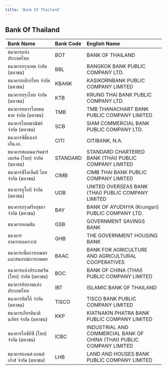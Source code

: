 ```yaml
---
title: 'Bank Of Thailand'
---
```

## Bank Of Thailand

| Bank Name                               | Bank Code    | English Name|
|:----------------------------------------|:----------|:----------|
| ธนาคารแห่งประเทศไทย                                   | BOT     | BANK OF THAILAND|
| ธนาคารกรุงเทพ จำกัด (มหาชน)                               | BBL       |BANGKOK BANK PUBLIC COMPANY LTD.|
| ธนาคารกสิกรไทย จำกัด (มหาชน)                             | KBANK  |KASIKORNBANK PUBLIC COMPANY LIMITED|
| ธนาคารกรุงไทย จำกัด (มหาชน)         | KTB       |KRUNG THAI BANK PUBLIC COMPANY LTD.|
| ธนาคารทหารไทยธนชาต จำกัด (มหาชน)                 | TMB      |TMB THANACHART BANK PUBLIC COMPANY LIMITED|
| ธนาคารไทยพาณิชย์ จำกัด (มหาชน)               | SCB       |SIAM COMMERCIAL BANK PUBLIC COMPANY LTD.|
| ธนาคารซิตี้แบงก์ เอ็น.เอ.           | CITI       |CITIBANK, N.A.|
| ธนาคารสแตนดาร์ดชาร์เตอร์ด (ไทย) จำกัด (มหาชน)               | STANDARD       |STANDARD CHARTERED BANK (THAI) PUBLIC COMPANY LIMITED|
| ธนาคารซีไอเอ็มบี ไทย จำกัด (มหาชน)              |   CIMB     |CIMB THAI BANK PUBLIC COMPANY LIMITED|
| ธนาคารยูโอบี จำกัด (มหาชน)           |   UOB    |UNITED OVERSEAS BANK (THAI) PUBLIC COMPANY LIMITED|
| ธนาคารกรุงศรีอยุธยา จำกัด (มหาชน)                        |   BAY    |BANK OF AYUDHYA (Krungsri) PUBLIC COMPANY LTD.|
| ธนาคารออมสิน     | GSB      |GOVERNMENT SAVINGS BANK|
| ธนาคารอาคารสงเคราะห์                |    GHB    |THE GOVERNMENT HOUSING BANK|
| ธนาคารเพื่อการเกษตรและสหกรณ์การเกษตร            |     BAAC   |BANK FOR AGRICULTURE AND AGRICULTURAL COOPERATIVES|
| ธนาคารแห่งประเทศจีน (ไทย) จำกัด (มหาชน)       | BOC       |BANK OF CHINA (THAI) PUBLIC COMPANY LIMITED|
| ธนาคารอิสลามแห่งประเทศไทย    | IBT       |ISLAMIC BANK OF THAILAND|
| ธนาคารทิสโก้ จำกัด (มหาชน)                                  | TISCO    |TISCO BANK PUBLIC COMPANY LIMITED|
| ธนาคารเกียรตินาคินภัทร จำกัด (มหาชน)                          | KKP        |KIATNAKIN PHATRA BANK PUBLIC COMPANY LIMITED|
| ธนาคารไอซีบีซี (ไทย) จำกัด (มหาชน)                       | ICBC        |INDUSTRIAL AND COMMERCIAL BANK OF CHINA (THAI) PUBLIC COMPANY LIMITED|
| ธนาคารแลนด์ แอนด์ เฮ้าส์ จำกัด (มหาชน)               | LHB        |LAND AND HOUSES BANK PUBLIC COMPANY LIMITED|





































